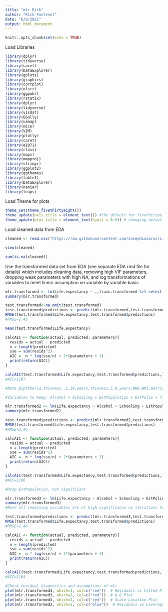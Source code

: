 ```yaml
---
title: "mlr Rick"
author: "Rick Fontenot"
date: "6/6/2021"
output: html_document
---
```


```r
knitr::opts_chunk$set(echo = TRUE)
```

Load Libraries
```r
library(dplyr)
library(tidyverse)
library(caret)
library(DataExplorer)
library(gplots)
library(graphics)
library(corrplot)
library(olsrr)
library(ggpubr)
library(rstatix)
library(dplyr)
library(tidyverse)
library(visdat)
library(GGally)
library(usmap)
library(mice)
library(VIM)
library(plotly)
library(caret)
library(e1071)
library(class)
library(maps)
library(mapproj)
library(stringr)
library(ggplot2) 
library(ggthemes)
library(table1)
library(DataExplorer)
library(naniar)
library(leaps)

```
Load Theme for plots

```r
theme_set(theme_fivethirtyeight())
theme_update(axis.title = element_text()) #the default for fivethirtyeight is to not show axis labels, this removes that default so we can choose to specify and display axis titles
theme_update(plot.title = element_text(hjust = 0.5)) # changing default to center all titles
```

Load cleaned data from EDA

```r
cleaned <- read.csv("https://raw.githubusercontent.com/JosephLazarus/Life_Expectancy/main/Data_Folder/cleaned.csv", header = TRUE, fileEncoding="UTF-8-BOM")

view(cleaned)

sum(is.na(cleaned))
```
Use the transformed data set from EDA (see separate EDA rmd file for details) which includes cleaning data, removing high VIF parameters, dropping weak parameters with high NA, and log transformations of variables to meet linear assumption on variable by variable basis

```r
mlr.transformed <- lm(Life.expectancy ~ .,train.transformed %>% select (-Country,-Year))
summary(mlr.transformed)

test.transformed<-na.omit(test.transformed)
test.transformed$predictions <- predict(mlr.transformed,test.transformed)
RMSE(test.transformed$Life.expectancy,test.transformed$predictions)
#RMSE=2.45

mean(test.transformed$Life.expectancy)

calcAIC <- function(actual, predicted, parameters){
  resids = actual - predicted
  n = length(predicted)
  sse = sum(resids^2)
  AIC =  n * log(sse/n) + 2*(parameters + 1)
  print(return(AIC))
}

calcAIC(test.transformed$Life.expectancy,test.transformed$predictions,15)
#AIC=1107

#Note Diphtheria,thinness..1.19.years,thinness.5.9.years,WHO.BMI.metric not significant drop for another model check

#Variables to keep: Alcohol + Schooling + EstPopulation + EstPolio + filtered.Income.composition.of.resources + Developed + log.CorrectedExpenditure + log.EstGDPpercapita + log.HIV.AIDS + log.under.five.deaths + log.adj.Adult.Mortality

mlr.transformed2 <- lm(Life.expectancy ~ Alcohol + Schooling + EstPopulation + EstPolio + filtered.Income.composition.of.resources + Developed + log.CorrectedExpenditure + log.EstGDPpercapita + log.HIV.AIDS + log.under.five.deaths + log.adj.Adult.Mortality,train.transformed %>% select (-Country,-Year))
summary(mlr.transformed2)

test.transformed$predictions <- predict(mlr.transformed2,test.transformed)
RMSE(test.transformed$Life.expectancy,test.transformed$predictions)
#RMSE=2.46

calcAIC <- function(actual, predicted, parameters){
  resids = actual - predicted
  n = length(predicted)
  sse = sum(resids^2)
  AIC =  n * log(sse/n) + 2*(parameters + 1)
  print(return(AIC))
}

calcAIC(test.transformed$Life.expectancy,test.transformed$predictions,11)
#AIC=1106

#Drop EstPopulation, not significant

mlr.transformed3 <- lm(Life.expectancy ~ Alcohol + Schooling + EstPolio + filtered.Income.composition.of.resources + Developed + log.CorrectedExpenditure + log.EstGDPpercapita + log.HIV.AIDS + log.under.five.deaths + log.adj.Adult.Mortality,train.transformed %>% select (-Country,-Year))
summary(mlr.transformed3)
#Note all remaining variables are of high significance so iterations to remove variables through this method are complete. Further improvements to model to be explored in objective 2 with a more complex model.

test.transformed$predictions <- predict(mlr.transformed3,test.transformed)
RMSE(test.transformed$Life.expectancy,test.transformed$predictions)
#RMSE=2.46

calcAIC <- function(actual, predicted, parameters){
  resids = actual - predicted
  n = length(predicted)
  sse = sum(resids^2)
  AIC =  n * log(sse/n) + 2*(parameters + 1)
  print(return(AIC))
}

calcAIC(test.transformed$Life.expectancy,test.transformed$predictions,10)
#AIC=1104

#Check residual diagnostics and assumptions of mlr
plot(mlr.transformed3, which=1, col=c("red"))  # Residuals vs Fitted Plot
plot(mlr.transformed3, which=2, col=c("red"))  # Q-Q Plot
plot(mlr.transformed3, which=3, col=c("red"))  # Scale-Location Plot
plot(mlr.transformed3, which=5, col=c("blue"))  # Residuals vs Leverage

```
